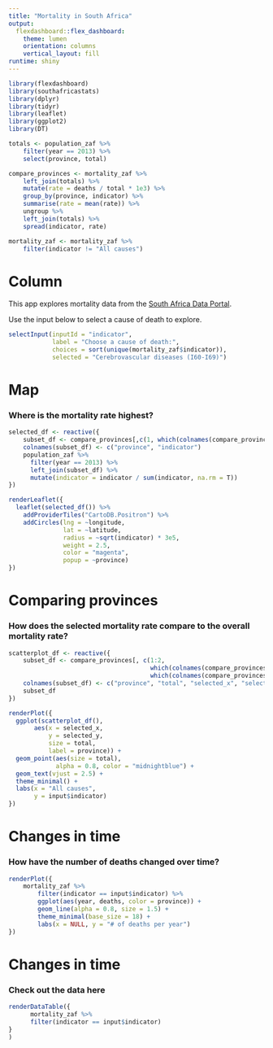 ```yaml
---
title: "Mortality in South Africa"
output: 
  flexdashboard::flex_dashboard:
    theme: lumen
    orientation: columns
    vertical_layout: fill
runtime: shiny
---
```


```r
library(flexdashboard)
library(southafricastats)
library(dplyr)
library(tidyr)
library(leaflet)
library(ggplot2)
library(DT)

totals <- population_zaf %>% 
    filter(year == 2013) %>% 
    select(province, total)

compare_provinces <- mortality_zaf %>%
    left_join(totals) %>%
    mutate(rate = deaths / total * 1e3) %>%
    group_by(province, indicator) %>%
    summarise(rate = mean(rate)) %>%
    ungroup %>%
    left_join(totals) %>%
    spread(indicator, rate)

mortality_zaf <- mortality_zaf %>%
    filter(indicator != "All causes")

```

Column {.sidebar}
==================================================

This app explores mortality data from the 
[South Africa Data Portal](http://southafrica.opendataforafrica.org/).

Use the input below to select a cause of death to explore.

```r
selectInput(inputId = "indicator", 
            label = "Choose a cause of death:",
            choices = sort(unique(mortality_zaf$indicator)),
            selected = "Cerebrovascular diseases (I60-I69)")
```

Map {data-icon="fa-map-marker"}
==================================================

### Where is the mortality rate highest?

```r
selected_df <- reactive({
    subset_df <- compare_provinces[,c(1, which(colnames(compare_provinces) == input$indicator))]
    colnames(subset_df) <- c("province", "indicator")
    population_zaf %>%
      filter(year == 2013) %>%
      left_join(subset_df) %>%
      mutate(indicator = indicator / sum(indicator, na.rm = T))
})

renderLeaflet({
  leaflet(selected_df()) %>%
    addProviderTiles("CartoDB.Positron") %>%
    addCircles(lng = ~longitude,
               lat = ~latitude,
               radius = ~sqrt(indicator) * 3e5,
               weight = 2.5,
               color = "magenta",
               popup = ~province)
})
```

Comparing provinces {data-icon="fa-list"}
==================================================

### How does the selected mortality rate compare to the overall mortality rate?

```r

scatterplot_df <- reactive({
    subset_df <- compare_provinces[, c(1:2, 
                                       which(colnames(compare_provinces) == "All causes"),
                                       which(colnames(compare_provinces) == input$indicator))]
    colnames(subset_df) <- c("province", "total", "selected_x", "selected_y")
    subset_df
})

renderPlot({
  ggplot(scatterplot_df(),
       aes(x = selected_x,
           y = selected_y,
           size = total,
           label = province)) +
  geom_point(aes(size = total),
             alpha = 0.8, color = "midnightblue") +
  geom_text(vjust = 2.5) +
  theme_minimal() + 
  labs(x = "All causes",
       y = input$indicator)
})
```

Changes in time {data-icon="fa-area-chart"}
==================================================

### How have the number of deaths changed over time?

```r
renderPlot({
    mortality_zaf %>%
        filter(indicator == input$indicator) %>%
        ggplot(aes(year, deaths, color = province)) +
        geom_line(alpha = 0.8, size = 1.5) +
        theme_minimal(base_size = 18) +
        labs(x = NULL, y = "# of deaths per year")
})
```

Changes in time {data-icon="fa-table"}
==================================================

### Check out the data here

```r
renderDataTable({
      mortality_zaf %>%
      filter(indicator == input$indicator)
}
)

```


